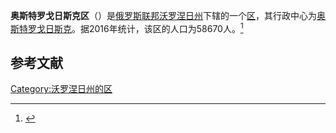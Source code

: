 {{Infobox Settlement
| official_name = 奥斯特罗戈日斯克区
| native_name = Острогожский район
| image_flag =  Flag of Ostrogozhsky rayon (Voronezh oblast).png 
| image_shield =  Coat of Arms of Ostrogozhsky rayon (Voronezh oblast).png 
| image_map =  Location of Ostrogozhsky District (Voronezh Oblast).svg 
| settlement_type = [[区_(苏联)|区]]
| subdivision_type = [[国家|国家]]
| subdivision_type1 = [[州_(俄罗斯)|州]]
| subdivision_name = {{RUS}}
| subdivision_name1 = [[沃罗涅日州|沃罗涅日州]]
| seat_type = 行政中心
| seat = [[奥斯特罗戈日斯克|奥斯特罗戈日斯克]]
| population_as_of=2016
| population_footnotes = <ref name=stat />
| population_total = 58670
| timezone = [[莫斯科时间|MSK]]
| utc_offset = +3
}}
'''奥斯特罗戈日斯克区'''（{{lang-ru|Острогожский район}}）是[[俄罗斯联邦|俄罗斯联邦]][[沃罗涅日州|沃罗涅日州]]下辖的一个[[区_(苏联)|区]]，其行政中心为[[奥斯特罗戈日斯克|奥斯特罗戈日斯克]]。据2016年统计，该区的人口为58670人。<ref name=stat>{{cite web | url = http://www.gks.ru/free_doc/doc_2016/bul_dr/mun_obr2016.rar | title = Численность населения Российской Федерации по муниципальным образованиям на 1 января 2016 года | language = ru | accessdate = 2017-01-01 | archive-date = 2019-05-13 | archive-url = https://web.archive.org/web/20190513150350/http://www.gks.ru/free_doc/doc_2016/bul_dr/mun_obr2016.rar | dead-url = no }}</ref>

== 参考文献 ==
{{reflist}}

{{Russia-stub}}

[[Category:沃罗涅日州的区|Category:沃罗涅日州的区]]